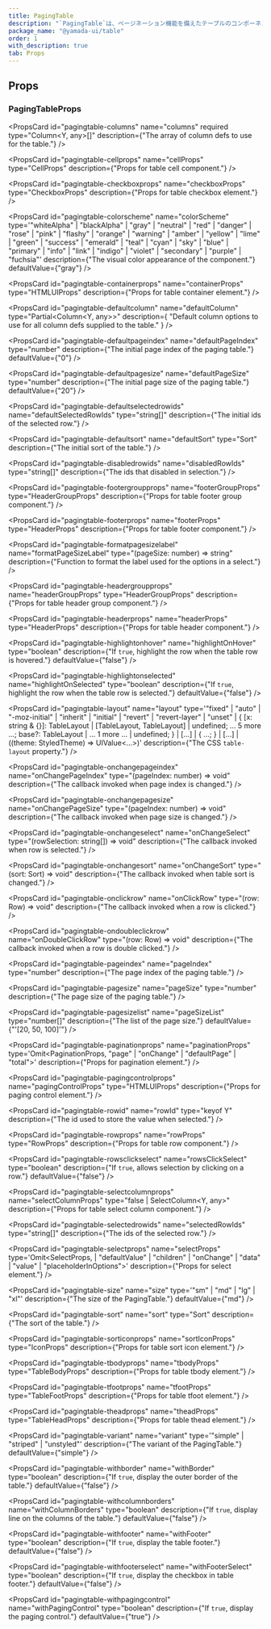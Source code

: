 ```yaml
---
title: PagingTable
description: "`PagingTable`は、ページネーション機能を備えたテーブルのコンポーネントです。"
package_name: "@yamada-ui/table"
order: 1
with_description: true
tab: Props
---
```


## Props

### PagingTableProps

<PropsCard
  id="pagingtable-columns"
  name="columns"
  required
  type="Column<Y, any>[]"
  description={"The array of column defs to use for the table."}
/>

<PropsCard id="pagingtable-_accept" name="_accept" type="CSSUIObject" />

<PropsCard id="pagingtable-_active" name="_active" type="CSSUIObject" />

<PropsCard id="pagingtable-_after" name="_after" type="CSSUIObject" />

<PropsCard id="pagingtable-_anylink" name="_anyLink" type="CSSUIObject" />

<PropsCard id="pagingtable-_autofill" name="_autofill" type="CSSUIObject" />

<PropsCard id="pagingtable-_backdrop" name="_backdrop" type="CSSUIObject" />

<PropsCard id="pagingtable-_before" name="_before" type="CSSUIObject" />

<PropsCard id="pagingtable-_between" name="_between" type="CSSUIObject" />

<PropsCard id="pagingtable-_blank" name="_blank" type="CSSUIObject" />

<PropsCard id="pagingtable-_checked" name="_checked" type="CSSUIObject" />

<PropsCard id="pagingtable-_cue" name="_cue" type="CSSUIObject" />

<PropsCard id="pagingtable-_cueregion" name="_cueRegion" type="CSSUIObject" />

<PropsCard id="pagingtable-_dark" name="_dark" type="CSSUIObject" />

<PropsCard id="pagingtable-_default" name="_default" type="CSSUIObject" />

<PropsCard id="pagingtable-_disabled" name="_disabled" type="CSSUIObject" />

<PropsCard id="pagingtable-_empty" name="_empty" type="CSSUIObject" />

<PropsCard id="pagingtable-_enabled" name="_enabled" type="CSSUIObject" />

<PropsCard id="pagingtable-_end" name="_end" type="CSSUIObject" />

<PropsCard id="pagingtable-_even" name="_even" type="CSSUIObject" />

<PropsCard id="pagingtable-_expanded" name="_expanded" type="CSSUIObject" />

<PropsCard
  id="pagingtable-_fileselector"
  name="_fileSelector"
  type="CSSUIObject"
/>

<PropsCard id="pagingtable-_filled" name="_filled" type="CSSUIObject" />

<PropsCard id="pagingtable-_first" name="_first" type="CSSUIObject" />

<PropsCard
  id="pagingtable-_firstletter"
  name="_firstLetter"
  type="CSSUIObject"
/>

<PropsCard id="pagingtable-_firstline" name="_firstLine" type="CSSUIObject" />

<PropsCard id="pagingtable-_focus" name="_focus" type="CSSUIObject" />

<PropsCard
  id="pagingtable-_focusvisible"
  name="_focusVisible"
  type="CSSUIObject"
/>

<PropsCard
  id="pagingtable-_focuswithin"
  name="_focusWithin"
  type="CSSUIObject"
/>

<PropsCard id="pagingtable-_fullscreen" name="_fullScreen" type="CSSUIObject" />

<PropsCard id="pagingtable-_grabbed" name="_grabbed" type="CSSUIObject" />

<PropsCard
  id="pagingtable-_groupaccept"
  name="_groupAccept"
  type="CSSUIObject"
/>

<PropsCard
  id="pagingtable-_groupactive"
  name="_groupActive"
  type="CSSUIObject"
/>

<PropsCard id="pagingtable-_groupblank" name="_groupBlank" type="CSSUIObject" />

<PropsCard
  id="pagingtable-_groupchecked"
  name="_groupChecked"
  type="CSSUIObject"
/>

<PropsCard
  id="pagingtable-_groupdisabled"
  name="_groupDisabled"
  type="CSSUIObject"
/>

<PropsCard
  id="pagingtable-_groupenabled"
  name="_groupEnabled"
  type="CSSUIObject"
/>

<PropsCard
  id="pagingtable-_groupexpanded"
  name="_groupExpanded"
  type="CSSUIObject"
/>

<PropsCard id="pagingtable-_groupfocus" name="_groupFocus" type="CSSUIObject" />

<PropsCard
  id="pagingtable-_groupfocusvisible"
  name="_groupFocusVisible"
  type="CSSUIObject"
/>

<PropsCard
  id="pagingtable-_groupfocuswithin"
  name="_groupFocusWithin"
  type="CSSUIObject"
/>

<PropsCard
  id="pagingtable-_groupgrabbed"
  name="_groupGrabbed"
  type="CSSUIObject"
/>

<PropsCard
  id="pagingtable-_grouphorizontal"
  name="_groupHorizontal"
  type="CSSUIObject"
/>

<PropsCard id="pagingtable-_grouphover" name="_groupHover" type="CSSUIObject" />

<PropsCard id="pagingtable-_groupidle" name="_groupIdle" type="CSSUIObject" />

<PropsCard
  id="pagingtable-_groupinvalid"
  name="_groupInvalid"
  type="CSSUIObject"
/>

<PropsCard
  id="pagingtable-_grouploaded"
  name="_groupLoaded"
  type="CSSUIObject"
/>

<PropsCard
  id="pagingtable-_grouploading"
  name="_groupLoading"
  type="CSSUIObject"
/>

<PropsCard
  id="pagingtable-_groupoptional"
  name="_groupOptional"
  type="CSSUIObject"
/>

<PropsCard
  id="pagingtable-_groupplaceholdershown"
  name="_groupPlaceholderShown"
  type="CSSUIObject"
/>

<PropsCard
  id="pagingtable-_grouppressed"
  name="_groupPressed"
  type="CSSUIObject"
/>

<PropsCard
  id="pagingtable-_groupreadonly"
  name="_groupReadOnly"
  type="CSSUIObject"
/>

<PropsCard
  id="pagingtable-_groupreadwrite"
  name="_groupReadWrite"
  type="CSSUIObject"
/>

<PropsCard
  id="pagingtable-_groupreject"
  name="_groupReject"
  type="CSSUIObject"
/>

<PropsCard
  id="pagingtable-_grouprequired"
  name="_groupRequired"
  type="CSSUIObject"
/>

<PropsCard
  id="pagingtable-_groupselected"
  name="_groupSelected"
  type="CSSUIObject"
/>

<PropsCard
  id="pagingtable-_groupuserinvalid"
  name="_groupUserInvalid"
  type="CSSUIObject"
/>

<PropsCard id="pagingtable-_groupvalid" name="_groupValid" type="CSSUIObject" />

<PropsCard
  id="pagingtable-_groupvertical"
  name="_groupVertical"
  type="CSSUIObject"
/>

<PropsCard id="pagingtable-_hidden" name="_hidden" type="CSSUIObject" />

<PropsCard id="pagingtable-_holiday" name="_holiday" type="CSSUIObject" />

<PropsCard id="pagingtable-_horizontal" name="_horizontal" type="CSSUIObject" />

<PropsCard id="pagingtable-_hover" name="_hover" type="CSSUIObject" />

<PropsCard id="pagingtable-_idle" name="_idle" type="CSSUIObject" />

<PropsCard
  id="pagingtable-_indeterminate"
  name="_indeterminate"
  type="CSSUIObject"
/>

<PropsCard id="pagingtable-_inrange" name="_inRange" type="CSSUIObject" />

<PropsCard id="pagingtable-_invalid" name="_invalid" type="CSSUIObject" />

<PropsCard id="pagingtable-_last" name="_last" type="CSSUIObject" />

<PropsCard id="pagingtable-_light" name="_light" type="CSSUIObject" />

<PropsCard id="pagingtable-_link" name="_link" type="CSSUIObject" />

<PropsCard id="pagingtable-_loaded" name="_loaded" type="CSSUIObject" />

<PropsCard id="pagingtable-_loading" name="_loading" type="CSSUIObject" />

<PropsCard id="pagingtable-_marker" name="_marker" type="CSSUIObject" />

<PropsCard id="pagingtable-_mediadark" name="_mediaDark" type="CSSUIObject" />

<PropsCard id="pagingtable-_medialight" name="_mediaLight" type="CSSUIObject" />

<PropsCard
  id="pagingtable-_mediareducemotion"
  name="_mediaReduceMotion"
  type="CSSUIObject"
/>

<PropsCard id="pagingtable-_modal" name="_modal" type="CSSUIObject" />

<PropsCard
  id="pagingtable-_nativeactive"
  name="_nativeActive"
  type="CSSUIObject"
/>

<PropsCard
  id="pagingtable-_nativechecked"
  name="_nativeChecked"
  type="CSSUIObject"
/>

<PropsCard
  id="pagingtable-_nativedisabled"
  name="_nativeDisabled"
  type="CSSUIObject"
/>

<PropsCard
  id="pagingtable-_nativefocus"
  name="_nativeFocus"
  type="CSSUIObject"
/>

<PropsCard
  id="pagingtable-_nativefocusvisible"
  name="_nativeFocusVisible"
  type="CSSUIObject"
/>

<PropsCard
  id="pagingtable-_nativefocuswithin"
  name="_nativeFocusWithin"
  type="CSSUIObject"
/>

<PropsCard
  id="pagingtable-_nativehidden"
  name="_nativeHidden"
  type="CSSUIObject"
/>

<PropsCard
  id="pagingtable-_nativehover"
  name="_nativeHover"
  type="CSSUIObject"
/>

<PropsCard
  id="pagingtable-_nativereadonly"
  name="_nativeReadOnly"
  type="CSSUIObject"
/>

<PropsCard
  id="pagingtable-_nativetarget"
  name="_nativeTarget"
  type="CSSUIObject"
/>

<PropsCard
  id="pagingtable-_nativevalid"
  name="_nativeValid"
  type="CSSUIObject"
/>

<PropsCard id="pagingtable-_notfirst" name="_notFirst" type="CSSUIObject" />

<PropsCard id="pagingtable-_notlast" name="_notLast" type="CSSUIObject" />

<PropsCard id="pagingtable-_nottarget" name="_notTarget" type="CSSUIObject" />

<PropsCard id="pagingtable-_odd" name="_odd" type="CSSUIObject" />

<PropsCard id="pagingtable-_only" name="_only" type="CSSUIObject" />

<PropsCard id="pagingtable-_optional" name="_optional" type="CSSUIObject" />

<PropsCard id="pagingtable-_outrange" name="_outRange" type="CSSUIObject" />

<PropsCard id="pagingtable-_outside" name="_outside" type="CSSUIObject" />

<PropsCard id="pagingtable-_paused" name="_paused" type="CSSUIObject" />

<PropsCard id="pagingtable-_peeraccept" name="_peerAccept" type="CSSUIObject" />

<PropsCard id="pagingtable-_peeractive" name="_peerActive" type="CSSUIObject" />

<PropsCard id="pagingtable-_peerblank" name="_peerBlank" type="CSSUIObject" />

<PropsCard
  id="pagingtable-_peerchecked"
  name="_peerChecked"
  type="CSSUIObject"
/>

<PropsCard
  id="pagingtable-_peerdisabled"
  name="_peerDisabled"
  type="CSSUIObject"
/>

<PropsCard
  id="pagingtable-_peerenabled"
  name="_peerEnabled"
  type="CSSUIObject"
/>

<PropsCard
  id="pagingtable-_peerexpanded"
  name="_peerExpanded"
  type="CSSUIObject"
/>

<PropsCard id="pagingtable-_peerfocus" name="_peerFocus" type="CSSUIObject" />

<PropsCard
  id="pagingtable-_peerfocusvisible"
  name="_peerFocusVisible"
  type="CSSUIObject"
/>

<PropsCard
  id="pagingtable-_peerfocuswithin"
  name="_peerFocusWithin"
  type="CSSUIObject"
/>

<PropsCard
  id="pagingtable-_peergrabbed"
  name="_peerGrabbed"
  type="CSSUIObject"
/>

<PropsCard
  id="pagingtable-_peerhorizontal"
  name="_peerHorizontal"
  type="CSSUIObject"
/>

<PropsCard id="pagingtable-_peerhover" name="_peerHover" type="CSSUIObject" />

<PropsCard id="pagingtable-_peeridle" name="_peerIdle" type="CSSUIObject" />

<PropsCard
  id="pagingtable-_peerinvalid"
  name="_peerInvalid"
  type="CSSUIObject"
/>

<PropsCard id="pagingtable-_peerloaded" name="_peerLoaded" type="CSSUIObject" />

<PropsCard
  id="pagingtable-_peerloading"
  name="_peerLoading"
  type="CSSUIObject"
/>

<PropsCard
  id="pagingtable-_peeroptional"
  name="_peerOptional"
  type="CSSUIObject"
/>

<PropsCard
  id="pagingtable-_peerplaceholdershown"
  name="_peerPlaceholderShown"
  type="CSSUIObject"
/>

<PropsCard
  id="pagingtable-_peerpressed"
  name="_peerPressed"
  type="CSSUIObject"
/>

<PropsCard
  id="pagingtable-_peerreadonly"
  name="_peerReadOnly"
  type="CSSUIObject"
/>

<PropsCard
  id="pagingtable-_peerreadwrite"
  name="_peerReadWrite"
  type="CSSUIObject"
/>

<PropsCard id="pagingtable-_peerreject" name="_peerReject" type="CSSUIObject" />

<PropsCard
  id="pagingtable-_peerrequired"
  name="_peerRequired"
  type="CSSUIObject"
/>

<PropsCard
  id="pagingtable-_peerselected"
  name="_peerSelected"
  type="CSSUIObject"
/>

<PropsCard
  id="pagingtable-_peeruserinvalid"
  name="_peerUserInvalid"
  type="CSSUIObject"
/>

<PropsCard id="pagingtable-_peervalid" name="_peerValid" type="CSSUIObject" />

<PropsCard
  id="pagingtable-_peervertical"
  name="_peerVertical"
  type="CSSUIObject"
/>

<PropsCard id="pagingtable-_picture" name="_picture" type="CSSUIObject" />

<PropsCard
  id="pagingtable-_placeholder"
  name="_placeholder"
  type="CSSUIObject"
/>

<PropsCard
  id="pagingtable-_placeholdershown"
  name="_placeholderShown"
  type="CSSUIObject"
/>

<PropsCard id="pagingtable-_playing" name="_playing" type="CSSUIObject" />

<PropsCard id="pagingtable-_pressed" name="_pressed" type="CSSUIObject" />

<PropsCard id="pagingtable-_print" name="_print" type="CSSUIObject" />

<PropsCard id="pagingtable-_readonly" name="_readOnly" type="CSSUIObject" />

<PropsCard id="pagingtable-_readwrite" name="_readWrite" type="CSSUIObject" />

<PropsCard id="pagingtable-_reject" name="_reject" type="CSSUIObject" />

<PropsCard id="pagingtable-_required" name="_required" type="CSSUIObject" />

<PropsCard id="pagingtable-_ripple" name="_ripple" type="CSSUIObject" />

<PropsCard id="pagingtable-_scrollbar" name="_scrollbar" type="CSSUIObject" />

<PropsCard
  id="pagingtable-_scrollbarbutton"
  name="_scrollbarButton"
  type="CSSUIObject"
/>

<PropsCard
  id="pagingtable-_scrollbarcorner"
  name="_scrollbarCorner"
  type="CSSUIObject"
/>

<PropsCard
  id="pagingtable-_scrollbarthumb"
  name="_scrollbarThumb"
  type="CSSUIObject"
/>

<PropsCard
  id="pagingtable-_scrollbartrack"
  name="_scrollbarTrack"
  type="CSSUIObject"
/>

<PropsCard
  id="pagingtable-_scrollbartrackpiece"
  name="_scrollbarTrackPiece"
  type="CSSUIObject"
/>

<PropsCard id="pagingtable-_selected" name="_selected" type="CSSUIObject" />

<PropsCard id="pagingtable-_selection" name="_selection" type="CSSUIObject" />

<PropsCard id="pagingtable-_start" name="_start" type="CSSUIObject" />

<PropsCard id="pagingtable-_target" name="_target" type="CSSUIObject" />

<PropsCard id="pagingtable-_today" name="_today" type="CSSUIObject" />

<PropsCard
  id="pagingtable-_userinvalid"
  name="_userInvalid"
  type="CSSUIObject"
/>

<PropsCard id="pagingtable-_valid" name="_valid" type="CSSUIObject" />

<PropsCard id="pagingtable-_vertical" name="_vertical" type="CSSUIObject" />

<PropsCard id="pagingtable-_visited" name="_visited" type="CSSUIObject" />

<PropsCard id="pagingtable-_weekend" name="_weekend" type="CSSUIObject" />

<PropsCard
  id="pagingtable-cellprops"
  name="cellProps"
  type="CellProps<Y>"
  description={"Props for table cell component."}
/>

<PropsCard
  id="pagingtable-checkboxprops"
  name="checkboxProps"
  type="CheckboxProps<string>"
  description={"Props for table checkbox element."}
/>

<PropsCard
  id="pagingtable-colorscheme"
  name="colorScheme"
  type='"whiteAlpha" | "blackAlpha" | "gray" | "neutral" | "red" | "danger" | "rose" | "pink" | "flashy" | "orange" | "warning" | "amber" | "yellow" | "lime" | "green" | "success" | "emerald" | "teal" | "cyan" | "sky" | "blue" | "primary" | "info" | "link" | "indigo" | "violet" | "secondary" | "purple" | "fuchsia"'
  description={"The visual color appearance of the component."}
  defaultValue={"gray"}
/>

<PropsCard
  id="pagingtable-containerprops"
  name="containerProps"
  type="HTMLUIProps"
  description={"Props for table container element."}
/>

<PropsCard
  id="pagingtable-defaultcolumn"
  name="defaultColumn"
  type="Partial<Column<Y, any>>"
  description={
    "Default column options to use for all column defs supplied to the table."
  }
/>

<PropsCard
  id="pagingtable-defaultpageindex"
  name="defaultPageIndex"
  type="number"
  description={"The initial page index of the paging table."}
  defaultValue={"0"}
/>

<PropsCard
  id="pagingtable-defaultpagesize"
  name="defaultPageSize"
  type="number"
  description={"The initial page size of the paging table."}
  defaultValue={"20"}
/>

<PropsCard
  id="pagingtable-defaultselectedrowids"
  name="defaultSelectedRowIds"
  type="string[]"
  description={"The initial ids of the selected row."}
/>

<PropsCard
  id="pagingtable-defaultsort"
  name="defaultSort"
  type="Sort<Y>"
  description={"The initial sort of the table."}
/>

<PropsCard
  id="pagingtable-disabledrowids"
  name="disabledRowIds"
  type="string[]"
  description={"The ids that disabled in selection."}
/>

<PropsCard
  id="pagingtable-footergroupprops"
  name="footerGroupProps"
  type="HeaderGroupProps<Y>"
  description={"Props for table footer group component."}
/>

<PropsCard
  id="pagingtable-footerprops"
  name="footerProps"
  type="HeaderProps<Y>"
  description={"Props for table footer component."}
/>

<PropsCard
  id="pagingtable-formatpagesizelabel"
  name="formatPageSizeLabel"
  type="(pageSize: number) => string"
  description={"Function to format the label used for the options in a select."}
/>

<PropsCard
  id="pagingtable-headergroupprops"
  name="headerGroupProps"
  type="HeaderGroupProps<Y>"
  description={"Props for table header group component."}
/>

<PropsCard
  id="pagingtable-headerprops"
  name="headerProps"
  type="HeaderProps<Y>"
  description={"Props for table header component."}
/>

<PropsCard
  id="pagingtable-highlightonhover"
  name="highlightOnHover"
  type="boolean"
  description={"If `true`, highlight the row when the table row is hovered."}
  defaultValue={"false"}
/>

<PropsCard
  id="pagingtable-highlightonselected"
  name="highlightOnSelected"
  type="boolean"
  description={"If `true`, highlight the row when the table row is selected."}
  defaultValue={"false"}
/>

<PropsCard
  id="pagingtable-layout"
  name="layout"
  type='"fixed" | "auto" | "-moz-initial" | "inherit" | "initial" | "revert" | "revert-layer" | "unset" | { [x: string & {}]: TableLayout | [TableLayout, TableLayout] | undefined; ... 5 more ...; base?: TableLayout | ... 1 more ... | undefined; } | [...] | { ...; } | [...] | ((theme: StyledTheme) => UIValue<...>)'
  description={"The CSS `table-layout` property."}
/>

<PropsCard
  id="pagingtable-onchangepageindex"
  name="onChangePageIndex"
  type="(pageIndex: number) => void"
  description={"The callback invoked when page index is changed."}
/>

<PropsCard
  id="pagingtable-onchangepagesize"
  name="onChangePageSize"
  type="(pageIndex: number) => void"
  description={"The callback invoked when page size is changed."}
/>

<PropsCard
  id="pagingtable-onchangeselect"
  name="onChangeSelect"
  type="(rowSelection: string[]) => void"
  description={"The callback invoked when row is selected."}
/>

<PropsCard
  id="pagingtable-onchangesort"
  name="onChangeSort"
  type="(sort: Sort<Y>) => void"
  description={"The callback invoked when table sort is changed."}
/>

<PropsCard
  id="pagingtable-onclickrow"
  name="onClickRow"
  type="(row: Row<Y>) => void"
  description={"The callback invoked when a row is clicked."}
/>

<PropsCard
  id="pagingtable-ondoubleclickrow"
  name="onDoubleClickRow"
  type="(row: Row<Y>) => void"
  description={"The callback invoked when a row is double clicked."}
/>

<PropsCard
  id="pagingtable-pageindex"
  name="pageIndex"
  type="number"
  description={"The page index of the paging table."}
/>

<PropsCard
  id="pagingtable-pagesize"
  name="pageSize"
  type="number"
  description={"The page size of the paging table."}
/>

<PropsCard
  id="pagingtable-pagesizelist"
  name="pageSizeList"
  type="number[]"
  description={"The list of the page size."}
  defaultValue={"'[20, 50, 100]'"}
/>

<PropsCard
  id="pagingtable-paginationprops"
  name="paginationProps"
  type='Omit<PaginationProps,
  "page" | "onChange" | "defaultPage" | "total">'
  description={"Props for pagination element."}
/>

<PropsCard
  id="pagingtable-pagingcontrolprops"
  name="pagingControlProps"
  type="HTMLUIProps"
  description={"Props for paging control element."}
/>

<PropsCard
  id="pagingtable-rowid"
  name="rowId"
  type="keyof Y"
  description={"The id used to store the value when selected."}
/>

<PropsCard
  id="pagingtable-rowprops"
  name="rowProps"
  type="RowProps<Y>"
  description={"Props for table row component."}
/>

<PropsCard
  id="pagingtable-rowsclickselect"
  name="rowsClickSelect"
  type="boolean"
  description={"If `true`, allows selection by clicking on a row."}
  defaultValue={"false"}
/>

<PropsCard
  id="pagingtable-selectcolumnprops"
  name="selectColumnProps"
  type="false | SelectColumn<Y, any>"
  description={"Props for table select column component."}
/>

<PropsCard
  id="pagingtable-selectedrowids"
  name="selectedRowIds"
  type="string[]"
  description={"The ids of the selected row."}
/>

<PropsCard
  id="pagingtable-selectprops"
  name="selectProps"
  type='Omit<SelectProps,
  | "defaultValue"
  | "children"
  | "onChange"
  | "data"
  | "value"
  | "placeholderInOptions">'
  description={"Props for select element."}
/>

<PropsCard
  id="pagingtable-size"
  name="size"
  type='"sm" | "md" | "lg" | "xl"'
  description={"The size of the PagingTable."}
  defaultValue={"md"}
/>

<PropsCard
  id="pagingtable-sort"
  name="sort"
  type="Sort<Y>"
  description={"The sort of the table."}
/>

<PropsCard
  id="pagingtable-sorticonprops"
  name="sortIconProps"
  type="IconProps"
  description={"Props for table sort icon element."}
/>

<PropsCard
  id="pagingtable-tbodyprops"
  name="tbodyProps"
  type="TableBodyProps"
  description={"Props for table tbody element."}
/>

<PropsCard
  id="pagingtable-tfootprops"
  name="tfootProps"
  type="TableFootProps"
  description={"Props for table tfoot element."}
/>

<PropsCard
  id="pagingtable-theadprops"
  name="theadProps"
  type="TableHeadProps"
  description={"Props for table thead element."}
/>

<PropsCard
  id="pagingtable-variant"
  name="variant"
  type='"simple" | "striped" | "unstyled"'
  description={"The variant of the PagingTable."}
  defaultValue={"simple"}
/>

<PropsCard
  id="pagingtable-withborder"
  name="withBorder"
  type="boolean"
  description={"If `true`, display the outer border of the table."}
  defaultValue={"false"}
/>

<PropsCard
  id="pagingtable-withcolumnborders"
  name="withColumnBorders"
  type="boolean"
  description={"If `true`, display line on the columns of the table."}
  defaultValue={"false"}
/>

<PropsCard
  id="pagingtable-withfooter"
  name="withFooter"
  type="boolean"
  description={"If `true`, display the table footer."}
  defaultValue={"false"}
/>

<PropsCard
  id="pagingtable-withfooterselect"
  name="withFooterSelect"
  type="boolean"
  description={"If `true`, display the checkbox in table footer."}
  defaultValue={"false"}
/>

<PropsCard
  id="pagingtable-withpagingcontrol"
  name="withPagingControl"
  type="boolean"
  description={"If `true`, display the paging control."}
  defaultValue={"true"}
/>
